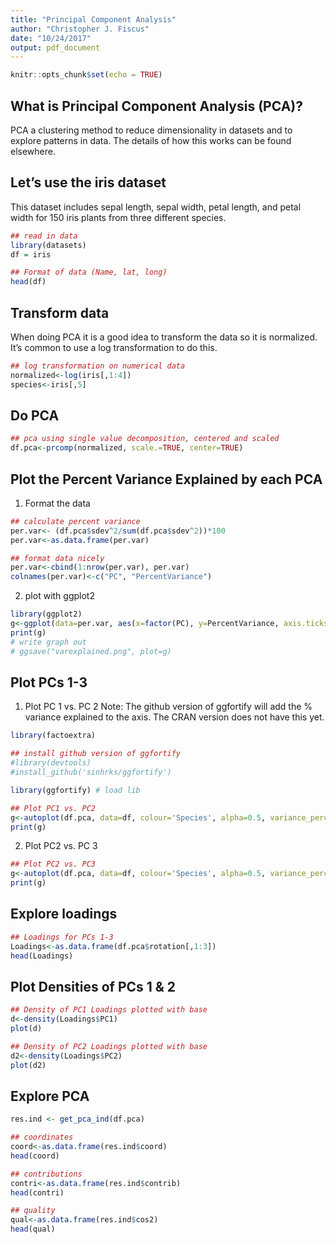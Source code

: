 ```yaml
---
title: "Principal Component Analysis"
author: "Christopher J. Fiscus"
date: "10/24/2017"
output: pdf_document
---
```


```r
knitr::opts_chunk$set(echo = TRUE)
```
## What is Principal Component Analysis (PCA)?
PCA a clustering method to reduce dimensionality in datasets and to explore patterns in data. The details of how this works can be found elsewhere.  


## Let's use the iris dataset
This dataset includes sepal length, sepal width, petal length, and petal width for 150 iris plants from three different species. 

```r
## read in data
library(datasets)
df = iris

## Format of data (Name, lat, long)
head(df)
```

## Transform data
When doing PCA it is a good idea to transform the data so it is normalized. It's common to use a log transformation to do this. 

```r
## log transformation on numerical data  
normalized<-log(iris[,1:4])
species<-iris[,5]

```

## Do PCA 
```r
## pca using single value decomposition, centered and scaled
df.pca<-prcomp(normalized, scale.=TRUE, center=TRUE)

```

## Plot the Percent Variance Explained by each PCA 
1. Format the data 
```r
## calculate percent variance
per.var<- (df.pca$sdev^2/sum(df.pca$sdev^2))*100
per.var<-as.data.frame(per.var)

## format data nicely 
per.var<-cbind(1:nrow(per.var), per.var)
colnames(per.var)<-c("PC", "PercentVariance")

```
2. plot with ggplot2 
```r
library(ggplot2)
g<-ggplot(data=per.var, aes(x=factor(PC), y=PercentVariance, axis.ticks=1)) + geom_bar(stat="identity") + xlab("principal component") + ylab("% Variance") + theme(text=element_text(size=14)) + ggtitle("Variance Explained by PCs")
print(g)
# write graph out 
# ggsave("varexplained.png", plot=g)

```

## Plot PCs 1-3 
1. Plot PC 1 vs. PC 2
Note: The github version of ggfortify will add the % variance explained to the axis. The CRAN version does not have this yet. 
```r
library(factoextra)

## install github version of ggfortify 
#library(devtools)
#install_github('sinhrks/ggfortify')

library(ggfortify) # load lib

## Plot PC1 vs. PC2
g<-autoplot(df.pca, data=df, colour='Species', alpha=0.5, variance_percentage=TRUE, loadings=FALSE)
print(g)
```
2. Plot PC2 vs. PC 3
```r
## Plot PC2 vs. PC3
g<-autoplot(df.pca, data=df, colour='Species', alpha=0.5, variance_percentage=TRUE, loadings=FALSE, x=2, y=3)
print(g)
```

## Explore loadings
```r
## Loadings for PCs 1-3
Loadings<-as.data.frame(df.pca$rotation[,1:3])
head(Loadings)
```

## Plot Densities of PCs 1 & 2 
```r
## Density of PC1 Loadings plotted with base
d<-density(Loadings$PC1)
plot(d)

## Density of PC2 Loadings plotted with base
d2<-density(Loadings$PC2)
plot(d2)
```

## Explore PCA
```r
res.ind <- get_pca_ind(df.pca)

## coordinates
coord<-as.data.frame(res.ind$coord)
head(coord)

## contributions 
contri<-as.data.frame(res.ind$contrib)
head(contri)

## quality
qual<-as.data.frame(res.ind$cos2)
head(qual)
```